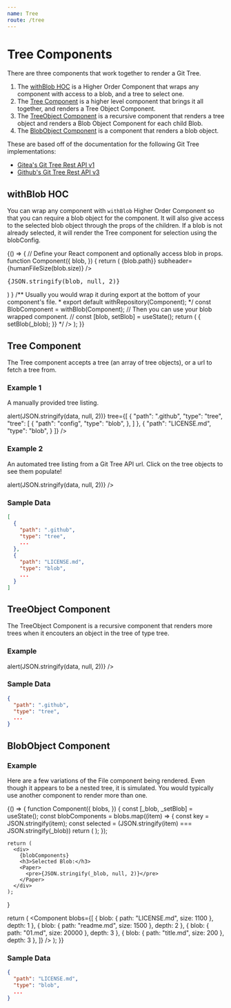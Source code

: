```yaml
---
name: Tree
route: /tree
---
```



# Tree Components

There are three components that work together to render a Git Tree.

1. The [withBlob HOC](/tree#withblob-hoc)  is a Higher Order Component that wraps any component with access to a blob, and a tree to select one.
1. The [Tree Component](/tree#tree-component) is a higher level component that brings it all together, and renders a Tree Object Component.
1. The [TreeObject Component](/tree#treeobject-component) is a recursive component that renders a tree object and renders a Blob Object Component for each child Blob.
1. The [BlobObject Component](/tree#blobobject-component) is a component that renders a blob object.

These are based off of the documentation for the following Git Tree implementations:
- <a href='https://try.gitea.io/api/swagger#/repository/GetTree' target='_blank'>Gitea's Git Tree Rest API v1</a>
- <a href='https://developer.github.com/v3/git/trees/' target='_blank'>Github's Git Tree Rest API v3</a>

## withBlob HOC

You can wrap any component with `withBlob` Higher Order Component so that you can require a blob object for the component.
It will also give access to the selected blob object through the props of the children.
If a blob is not already selected, it will render the Tree component for selection using the blobConfig.

<Playground>
{() => {
  // Define your React component and optionally access blob in props.
  function Component({
    blob,
  }) {
    return (
      <Card>
        <CardHeader title={<strong>{blob.path}</strong>} subheader={humanFileSize(blob.size)} />
        <CardContent>
          <pre>{JSON.stringify(blob, null, 2)}</pre>
        </CardContent>
      </Card>
    )
  }
  /** Usually you would wrap it during export at the bottom of your component's file.
   *  export default withRepository(Component);
   */
  const BlobComponent = withBlob(Component);
  // Then you can use your blob wrapped component.
  // const [blob, setBlob] = useState();
  return (
    <Paper>
      <BlobComponent
        //** Pass any props as you normally would. */
        blobConfig={{
          url:"https://bg.door43.org/api/v1/repos/unfoldingWord/en_ta/git/trees/master",
        }}
        /** Pass a previously returned repository object to skip authentication form.
          blob={blob}
          onBlob={(_blob) => {
            setBlob(_blob);
          }}
          */
      />
    </Paper>
  );
}}
</Playground>

<Props of={withBlob} />

## Tree Component

The Tree component accepts a tree (an array of tree objects),
or a url to fetch a tree from.

### Example 1

A manually provided tree listing.

<Playground>
<Paper>
  <Tree
    selected
    onBlob={(data) => alert(JSON.stringify(data, null, 2))}
    tree={[
      {
        "path": ".github",
        "type": "tree",
        "tree": [
          {
            "path": "config",
            "type": "blob",
          },
        ]
      },
      {
        "path": "LICENSE.md",
        "type": "blob",
      }
    ]}
  />
</Paper>
</Playground>

### Example 2

An automated tree listing from a Git Tree API url. Click on the tree objects to see them populate!

<Playground>
<Paper>
  <Tree
    selected
    url="https://api.github.com/repos/unfoldingword-box3/git-file-explorer/git/trees/748bc59ef4d5ac9bbacbe6f3d3f3604775540fee"
    onBlob={(data) => alert(JSON.stringify(data, null, 2))}
  />
</Paper>
</Playground>

<Props of={Tree} />


### Sample Data
```json
[
  {
    "path": ".github",
    "type": "tree",
    ...
  },
  {
    "path": "LICENSE.md",
    "type": "blob",
    ...
  }
]
```


## TreeObject Component

The TreeObject Component is a recursive component that renders more trees
when it encouters an object in the tree of type tree.

### Example

<Playground>
<Paper>
  <TreeObject
    path=""
    type="tree"
    selected
    pathSelected="LICENSE.md"
    tree={[
      {
        "path": ".github",
        "type": "tree"
      },
      {
        "path": "content",
        "type": "tree"
      },
      {
        "path": "LICENSE.md",
        "type": "blob"
      },
      {
        "path": "README.md",
        "type": "blob"
      },
    ]}
    onBlob={(data) => alert(JSON.stringify(data, null, 2))}
  />
</Paper>
</Playground>

<Props of={TreeObject} />

### Sample Data
```json
{
  "path": ".github",
  "type": "tree",
  ...
}
```


## BlobObject Component

### Example
Here are a few variations of the File component being rendered.
Even though it appears to be a nested tree, it is simulated.
You would typically use another component to render more than one.

<Playground>
{() => {
  function Component({
    blobs,
  }) {
    const [_blob, _setBlob] = useState();
    const blobComponents = blobs.map((item) => {
      const key = JSON.stringify(item);
      const selected = (JSON.stringify(item) === JSON.stringify(_blob))
      return (
        <Paper key={key} style={{margin: '1em 0'}}>
          <BlobObject
            blob={item.blob}
            selected={selected}
            onBlob={_setBlob}
          />
        </Paper>
      );
    });

    return (
      <div>
        {blobComponents}
        <h3>Selected Blob:</h3>
        <Paper>
          <pre>{JSON.stringify(_blob, null, 2)}</pre>
        </Paper>
      </div>
    );
  }

  return (
    <Component
      blobs={[
        { blob: { path: "LICENSE.md", size: 1100 }, depth: 1 },
        { blob: { path: "readme.md", size: 1500 }, depth: 2 },
        { blob: { path: "01.md", size: 20000 }, depth: 3 },
        { blob: { path: "title.md", size: 200 }, depth: 3 },
      ]}
    />
  );
}}
</Playground>

<Props of={BlobObject} />

### Sample Data
```json
{
  "path": "LICENSE.md",
  "type": "blob",
  ...
}
```
